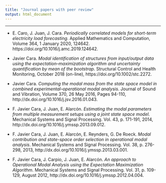 ```yaml
---
title: "Journal papers with peer review"
output: html_document
---
```


<hr>

- E. Caro, J. Juan, J. Cara. *Periodically correlated models for short-term electricity load forecasting*. Applied Mathematics and Computation, Volume 364, 1 January 2020, 124642. https://doi.org/10.1016/j.amc.2019.124642.

- Javier Cara. *Modal identification of structures from input/output data using the expectation–maximization algorithm and uncertainty quantification by mean of the bootstrap*. Structural Control and Health Monitoring, October 2018 (on-line), https://doi.org/10.1002/stc.2272.

- Javier Cara. *Computing the modal mass from the state space model in combined experimental–operational modal analysis*. Journal of Sound and Vibration, Volume 370, 26 May 2016, Pages 94-110, http://dx.doi.org/10.1016/j.jsv.2016.01.043.

- F. Javier Cara, J. Juan, E. Alarcón. *Estimating the modal parameters from multiple measurement setups using a joint state space model*. Mechanical Systems and Signal Processing. Vol. 43, p. 171-191, 2014, http://dx.doi.org/10.1016/j.ymssp.2013.09.012.

- F. Javier Cara, J. Juan, E. Alarcón, E. Reynders, G. De Roeck. *Modal contribution and state-space order selection in operational modal analysis*. Mechanical Systems and Signal Processing. Vol. 38, p. 276-298, 2013, http://dx.doi.org/10.1016/j.ymssp.2013.03.001.

- F. Javier Cara, J. Carpio, J. Juan, E. Alarcón. *An approach to Operational Modal Analysis using the Expectation Maximization Algorithm*. Mechanical Systems and Signal Processing. Vol. 31, p. 109-129, August 2012, http://dx.doi.org/10.1016/j.ymssp.2012.04.004.